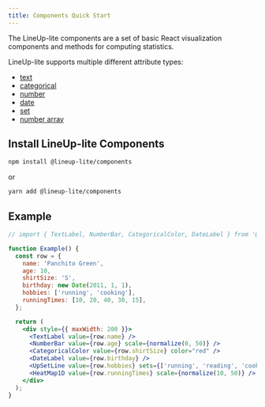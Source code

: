 ```yaml
---
title: Components Quick Start
---
```


The LineUp-lite components are a set of basic React visualization components and methods for computing statistics.

LineUp-lite supports multiple different attribute types:

- [text](/docs/components/text)
- [categorical](/docs/components/categorical)
- [number](/docs/components/number)
- [date](/docs/components/date)
- [set](/docs/components/set)
- [number array](/docs/components/numbers)

## Install LineUp-lite Components

```sh
npm install @lineup-lite/components
```

or

```sh
yarn add @lineup-lite/components
```

## Example

```jsx live
// import { TextLabel, NumberBar, CategoricalColor, DateLabel } from '@lineup-lite/components';

function Example() {
  const row = {
    name: 'Panchito Green',
    age: 10,
    shirtSize: 'S',
    birthday: new Date(2011, 1, 1),
    hobbies: ['running', 'cooking'],
    runningTimes: [10, 20, 40, 30, 15],
  };

  return (
    <div style={{ maxWidth: 200 }}>
      <TextLabel value={row.name} />
      <NumberBar value={row.age} scale={normalize(0, 50)} />
      <CategoricalColor value={row.shirtSize} color="red" />
      <DateLabel value={row.birthday} />
      <UpSetLine value={row.hobbies} sets={['running', 'reading', 'cooking']} />
      <HeatMap1D value={row.runningTimes} scale={normalize(10, 50)} />
    </div>
  );
}
```
